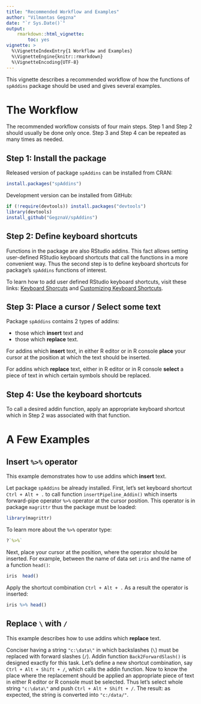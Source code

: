 ```yaml
---
title: "Recommended Workflow and Examples"
author: "Vilmantas Gegzna"
date: "`r Sys.Date()`"
output:
    rmarkdown::html_vignette:
        toc: yes
vignette: >
  %\VignetteIndexEntry{1 Workflow and Examples}
  %\VignetteEngine{knitr::rmarkdown}
  %\VignetteEncoding{UTF-8}
---
```


This vignette describes a recommended workflow of how the functions of `spAddins` 
package should be used and gives several examples.


The Workflow
=============
The recommended workflow consists of four main steps.
Step 1 and Step 2 should usually be done only once.
Step 3 and Step 4 can be repeated as many times as needed.


Step 1: Install the package
---------------------------

Released version of package `spAddins` can be installed from CRAN:
```r
install.packages("spAddins")
```

Development version can be installed from GitHub:
```r
if (!require(devtools)) install.packages("devtools")
library(devtools)
install_github("GegznaV/spAddins")
```


Step 2: Define keyboard shortcuts
-----------------------------------

Functions in the package are also RStudio addins. This fact allows setting 
user-defined RStudio keyboard shortcuts that call the functions in a more 
convenient way.
Thus the second step is to define keyboard shortcuts for package's `spAddins` 
functions of interest.

To learn how to add user defined RStudio keyboard shortcuts, visit these links:
[Keyboard Shorcuts](https://rstudio.github.io/rstudioaddins/#keyboard-shorcuts)
and
[Customizing Keyboard Shortcuts](https://support.rstudio.com/hc/en-us/articles/206382178-Customizing-Keyboard-Shortcuts).


Step 3: Place a cursor / Select some text
------------------------------------------
Package `spAddins` contains 2 types of addins:

- those which **insert** text and
- those which **replace** text.

For addins which **insert** text, in either R editor or in R console **place** your 
cursor at the position at which the text should be inserted.  

For addins which **replace** text, either in R editor or in R console **select** a 
piece of text in which certain symbols should be replaced.  

 
Step 4: Use the keyboard shortcuts
----------------------------------
To call a desired addin function, apply an appropriate keyboard shortcut which 
in Step 2 was associated with that function.



A Few Examples
===============


Insert `%>%` operator
-----------------------
This example demonstrates how to use addins which **insert** text.  

Let package `spAddins` be already installed. First, let's set keyboard shortcut
`Ctrl + Alt + .` to call function `insertPipeline_Addin()` which inserts
forward-pipe operator `%>%` operator at the cursor position. This operator is 
in package `magrittr` thus the package must be loaded: 
```r
library(magrittr)
```
To learn more about the `%>%` operator type:
```r
?`%>%`
```

Next, place your cursor at the position, where the operator should be inserted. 
For example, between the name of data set `iris` and the name of a function 
`head()`:
```r
iris  head()
```

Apply the shortcut combination `Ctrl + Alt + .` As a result the operator 
is inserted:

```r
iris %>% head()
```

Replace `\` with `/`
----------------------
This example describes how to use addins which **replace** text.  

Conciser having a string `"c:\data\"` in which backslashes (`\`) must be 
replaced with forward slashes (`/`). Addin function `Back2ForwardSlash()` 
is designed exactly for this task. Let's define a new shortcut combination,
say  `Ctrl + Alt + Shift + /`, which calls the addin function. Now to know the
place where the replacement should be applied an appropriate piece of text in
either R editor or R console must be selected. Thus let's select 
whole string `"c:\data\"` and push `Ctrl + Alt + Shift + /`. 
The result: as expected, the string is converted into `"c:/data/"`.
